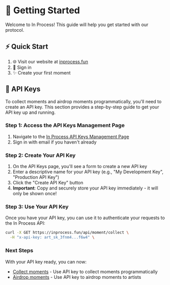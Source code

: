 # 🚀 Getting Started

Welcome to In Process! This guide will help you get started with our protocol.

## ⚡ Quick Start

1. 🌐 Visit our website at [inprocess.fun](https://inprocess.fun/)
2. 🔑 Sign in
3. ✨ Create your first moment

## 🔑 API Keys

To collect moments and airdrop moments programmatically, you'll need to create an API key. This section provides a step-by-step guide to get your API key up and running.

### Step 1: Access the API Keys Management Page

1. Navigate to the [In Process API Keys Management Page](https://inprocess.fun/manage/api-keys)
2. Sign in with email if you haven't already

### Step 2: Create Your API Key

1. On the API Keys page, you'll see a form to create a new API key
2. Enter a descriptive name for your API key (e.g., "My Development Key", "Production API Key")
3. Click the "Create API Key" button
4. **Important**: Copy and securely store your API key immediately - it will only be shown once!


<ZoomableImage 
  src="https://7bt7g2qeqowboyeif56fzpo2vvwduall73kfociv3qqyvspkkzlq.arweave.net/-GfzagSDrBdgiC98XL3arWw6AWv-1FcJFdwhisnqVlc"
  alt="API Keys Management Page 1"
  className="mb-4"
/>
<ZoomableImage 
  src="https://llu26toy4xwb3gu5oppj3epl6cs3y2yrir2bzgdzm3372drd6qma.arweave.net/WumvTdjl7B2anXPenZHr8KW8axFEdByYeWb3_Q4j9Bg"
  alt="API Keys Management Page 2"
/>

### Step 3: Use Your API Key

Once you have your API key, you can use it to authenticate your requests to the In Process API:

```bash
curl -X GET https://inprocess.fun/api/moment/collect \
  -H "x-api-key: art_sk_3fnm4...f6w4" \
```

### Next Steps

With your API key ready, you can now:
- [Collect moments](/moment/collect) - Use API key to collect moments programmatically
- [Airdrop moments](/moment/airdrop) - Use API key to airdrop moments to artists
